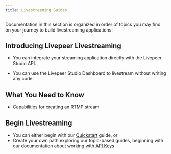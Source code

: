 ```yaml
---
title: Livestreaming Guides
---
```


Documentation in this section is organized in order of topics you may find on your journey to build livestreaming applications:

## Introducing Livepeer Livestreaming

- You can integrate your streaming application directly with the Livepeer Studio API.

- You can use the Livepeer Studio Dashboard to livestream without writing any
code.

## What You Need to Know 

- Capabilities for creating an RTMP stream

## Begin Livestreaming

- You can either begin with our [Quickstart](guides/index) guide, or
- Create your own path exploring our topic-based guides, beginning with our documentation about working with [API Keys](guides/api-key)

